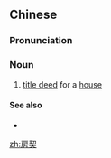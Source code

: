 ==Chinese==
{{zh-forms}}

===Pronunciation===
{{zh-pron
|m=fángqì
|c=fong4 kai3
|cat=n
}}

===Noun===
{{zh-noun}}

# [[title deed]] for a [[house]]

====See also====
* {{zh-l|地契}}

[[zh:房契]]